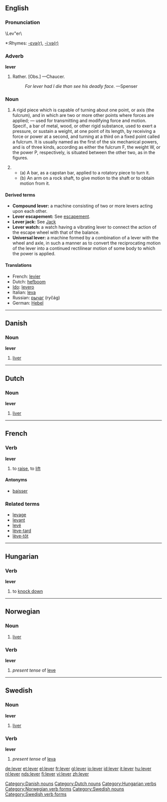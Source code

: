 ==English==

===Pronunciation===
\Lev"er\
*:Rhymes: [[Rhymes:English:-ɛvə(r)|-ɛvə(r)]], [[Rhymes:English:-iːvə(r)|-iːvə(r)]]

===Adverb===
'''lever'''

#Rather. [Obs.] &mdash;Chaucer.
#:''For lever had I die than see his deadly face.'' &mdash;Spenser

===Noun===
{{en-noun-reg}}

#{{Mechanics}} A rigid piece which is capable of turning about one point, or axis (the fulcrum), and in which are two or more other points where forces are applied; &mdash; used for transmitting and modifying force and motion. Specif., a  bar of metal, wood, or other rigid substance, used to exert a pressure, or sustain a weight, at one point of its length, by receiving a force or power at a second, and turning at a third on a fixed point called a fulcrum. It is usually named as the first of the six mechanical powers, and is of three kinds, according as either the fulcrum F, the weight W, or the power P, respectively, is situated between the other two, as in the figures.
#{{Mechanics}}
#*(a) A bar, as a capstan bar, applied to a rotatory piece to turn it.
#*(b) An arm on a rock shaft, to give motion to the shaft or to obtain motion from it.

====Derived terms====
*'''Compound lever:''' a machine consisting of two or more levers acting upon each other.
*'''Lever escapement:''' See [[escapement]].
*'''Lever jack:''' See [[Jack]]
*'''Lever watch:''' a watch having a vibrating lever to connect the action of the escape wheel with that of the balance.
*'''Universal lever:''' a machine formed by a combination of a lever with the wheel and axle, in such a manner as to convert the reciprocating motion of the lever into a continued rectilinear motion of some body to which the power is applied.

====Translations====

*French: [[levier]] {{m}}
*Dutch: [[hefboom]] {{m}}
*[[Ido]]: [[levero]]
*Italian: [[leva]] {{f}}
*Russian: [[рычаг]] (ryčág) {{m}}
*German: [[Hebel]] {{m}}


----

==Danish==

===Noun===
'''lever'''

#[[liver]]

[[Category:Danish nouns]]


----

==Dutch==

===Noun===
'''lever'''

#[[liver]]

[[Category:Dutch nouns]]


----

==French==
===Verb===
'''lever'''

# to [[raise]], to [[lift]]

====Antonyms====
*[[baisser]]

===Related terms===
*[[levage]]
*[[levant]]
*[[levé]]
*[[lève-tard]]
*[[lève-tôt]]


----

==Hungarian==

===Verb===
'''lever'''

#to [[knock down]]

[[Category:Hungarian verbs]]


----

==Norwegian==
===Noun===
{{no-noun-m2}}
#[[liver]]
===Verb===
[[Category:Norwegian verb forms]]
'''lever'''
#''present tense'' of [[leve]]


----

==Swedish==
{{sv-noun|gender=Common|lever|levern|levrar|levrarna|levers|leverns|levrars|levrarnas}}
===Noun===
'''lever''' 

#[[liver]]

===Verb===
'''lever'''

#''present tense'' of [[leva]]

[[Category:Swedish nouns]]
[[Category:Swedish verb forms]]

[[de:lever]]
[[et:lever]]
[[el:lever]]
[[fr:lever]]
[[gl:lever]]
[[io:lever]]
[[id:lever]]
[[it:lever]]
[[hu:lever]]
[[nl:lever]]
[[nds:lever]]
[[fi:lever]]
[[vi:lever]]
[[zh:lever]]